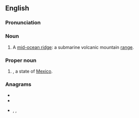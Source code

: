 {{also|mor|mór|mòr|Mór|môr|Mòr|mór-|Appendix:Variations of "mor"}}
==English==

===Pronunciation===
{{rfp|Are these ever pronounced? Are they pronounced like [[more]] or as initialisms?|lang=en}}

===Noun===
{{en-noun}}

# A [[w:Mid-ocean ridge|mid-ocean ridge]]: a submarine volcanic mountain [[range]].

===Proper noun===
{{en-proper noun}}
# {{abbreviation of|Morelos|lang=en}}, a state of [[Mexico]].

===Anagrams===
* {{l|en|MRO}}
* {{l|en|RMO}}
* {{l|en|Rom}}, {{l|en|Rom.}}, {{l|en|ROM}}